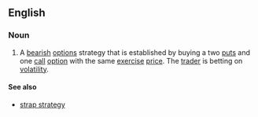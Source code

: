 ==English==

===Noun===
{{en-noun|head=[[strip]] [[strategy]]|strip strategies}}

# {{label|en|finance}} A [[bearish]] [[options]] strategy that is established by buying a two [[puts]] and one [[call]] [[option]] with the same [[exercise]] [[price]]. The [[trader]] is betting on [[volatility]].

====See also====
* [[strap strategy]]